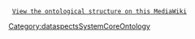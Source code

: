   [[View the ontological structure on this MediaWiki]]

<noinclude>[[Category:dataspectsSystemCoreOntology]]</noinclude>
